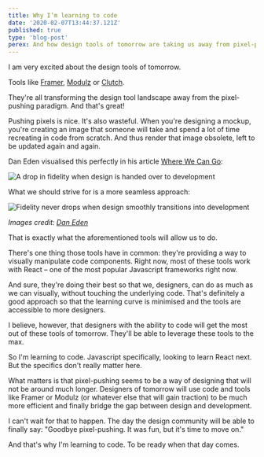 ```yaml
---
title: Why I’m learning to code
date: '2020-02-07T13:44:37.121Z'
published: true
type: 'blog-post'
perex: And how design tools of tomorrow are taking us away from pixel-pushing.
---
```


I am very excited about the design tools of tomorrow.

Tools like [Framer](https://www.framer.com/), [Modulz](https://www.modulz.app/) or [Clutch](https://clutch.io/).

They're all transforming the design tool landscape away from the pixel-pushing paradigm. And that's great!

Pushing pixels is nice. It's also wasteful. When you're designing a mockup, you're creating an image that someone will take and spend a lot of time recreating in code from scratch. And thus render that image obsolete, left to be updated again and again.

Dan Eden visualised this perfectly in his article [Where We Can Go](https://daneden.me/2019/08/27/where-we-can-go/):

![A drop in fidelity when design is handed over to development](images/ds-07.svg)

What we should strive for is a more seamless approach:

![Fidelity never drops when design smoothly transitions into development](images/ds-08.svg)

_Images credit: [Dan Eden](https://daneden.me/)_

That is exactly what the aforementioned tools will allow us to do.

There's one thing those tools have in common: they're providing a way to visually manipulate code components. Right now, most of these tools work with React – one of the most popular Javascript frameworks right now.

And sure, they're doing their best so that we, designers, can do as much as we can visually, without touching the underlying code. That's definitely a good approach so that the learning curve is minimised and the tools are accessible to more designers.

I believe, however, that designers with the ability to code will get the most out of these tools of tomorrow. They'll be able to leverage these tools to the max.

So I'm learning to code. Javascript specifically, looking to learn React next. But the specifics don't really matter here.

What matters is that pixel-pushing seems to be a way of designing that will not be around much longer. Designers of tomorrow will use code and tools like Framer or Modulz (or whatever else that will gain traction) to be much more efficient and finally bridge the gap between design and development.

I can't wait for that to happen. The day the design community will be able to finally say: "Goodbye pixel-pushing. It was fun, but it's time to move on."

And that's why I'm learning to code. To be ready when that day comes.
